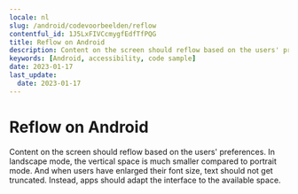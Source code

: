 ```yaml
---
locale: nl
slug: /android/codevoorbeelden/reflow
contentful_id: 1J5LxFIVCcmygfEdfTfPQG
title: Reflow on Android
description: Content on the screen should reflow based on the users' preferences.
keywords: [Android, accessibility, code sample]
date: 2023-01-17
last_update:
  date: 2023-01-17
---
```


# Reflow on Android

Content on the screen should reflow based on the users' preferences. In landscape mode, the vertical space is much smaller compared to portrait mode. And when users have enlarged their font size, text should not get truncated. Instead, apps should adapt the interface to the available space.

<CodeSample id="screen-reflow" platform="android" locale="nl"/>
